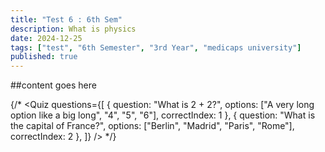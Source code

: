 ```yaml
---
title: "Test 6 : 6th Sem"
description: What is physics
date: 2024-12-25
tags: ["test", "6th Semester", "3rd Year", "medicaps university"]
published: true
---
```


##content goes here

{/* <Quiz 
  questions={[ 
    { 
      question: "What is 2 + 2?", 
      options: ["A very long option like a big long", "4", "5", "6"], 
      correctIndex: 1 
    },
    { 
      question: "What is the capital of France?", 
      options: ["Berlin", "Madrid", "Paris", "Rome"], 
      correctIndex: 2 
    },
  ]} 
/> */}
